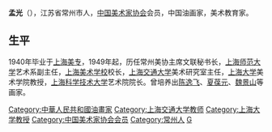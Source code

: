{{orphan|time=2014-06-23T10:10:38+00:00}}
{{unreferenced|time=2014-06-22T15:08:35+00:00}}

'''孟光'''（{{bd|1921年||1996年||}}），江苏省常州市人，[[中国美术家协会|中国美术家协会]]会员，中国油画家，美术教育家。

==生平==
1940年毕业于[[上海美术专科学校|上海美专]]，1949年起，历任常州美协主席文联秘书长，[[上海师范大学|上海师范大学]]艺术系副主任，[[上海美术学校|上海美术学校]]校长，[[上海交通大学|上海交通大学]]美术研究室主任，[[上海大学|上海大学]]美术学院教授，[[上海科学技术大学|上海科学技术大学]]艺术院院长。曾培养出[[陈逸飞|陈逸飞]]、[[夏葆元|夏葆元]]、[[魏景山|魏景山]]等画家。

{{画家小作品}}
{{Authority control}}
{{DEFAULTSORT:M}}
[[Category:中華人民共和國油畫家|Category:中華人民共和國油畫家]]
[[Category:上海交通大学教师|Category:上海交通大学教师]]
[[Category:上海大学教授|Category:上海大学教授]]
[[Category:中国美术家协会会员|Category:中国美术家协会会员]]
[[Category:常州人|Category:常州人]]
[[Category:孟姓|G]]